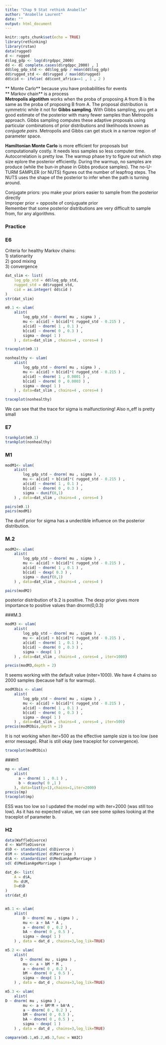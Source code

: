 ```yaml
---
title: "Chap 9 Stat rethink Anabelle"
author: "Anabelle Laurent"
date: ""
output: html_document
---
```


```r
knitr::opts_chunk$set(echo = TRUE)
library(rethinking)
library(rstan)
data(rugged)
d <- rugged
d$log_gdp <- log(d$rgdppc_2000)
dd <- d[ complete.cases(d$rgdppc_2000) , ]
dd$log_gdp_std <- dd$log_gdp / mean(dd$log_gdp)
dd$rugged_std <- dd$rugged / max(dd$rugged)
dd$cid <- ifelse( dd$cont_africa==1 , 1 , 2 )

```

** Monte Carlo** because you have probabilities for events  
** Markov chain** is a process  
**Metropolis algotithm** works when the proba of proposing A from B is the same as the proba of proposing B from A. The proposal distribution is symmetric while it not for **Gibbs sampling**. With Gibbs sampling, you get a good estimate of the posterior with many fewer samples than Metropolis approach. Gibbs sampling computes these adaptive proposals using particular combinations of prior distributions and likelihoods known as *conjugate pairs*. Metropolis and Gibbs can get stuck in a narrow region of parameter space.  

**Hamiltonian Monte Carlo** is more efficient for proposals but computationally costly. It needs less samples so less computer time. Autocorrelation is pretty low. The warmup phase try to figure out which step size eplore the posterior efficiently. During the warmup, no samples are produce (while the bun-in phase in Gibbs produce samples). The no-U-TURM SAMPLER (or NUTS) figures out the number of leapfrog steps. The NUTS uses the shape of the posterior to infer when the path is turning around.  

Conjugate priors: you make your priors easier to sample from the posterior directly  
Improper prior = opposite of conjuguate prior  
Remember that some posterior distributions are very difficult to sample from, for any algorithms. 

### Practice 

### E6
Criteria for healthy Markov chains:  
1) stationarity  
2) good mixing  
3) convergence 

```r
dat_slim <- list(
    log_gdp_std = dd$log_gdp_std,
    rugged_std = dd$rugged_std,
    cid = as.integer( dd$cid )
)
str(dat_slim)

m9.1 <- ulam(
    alist(
        log_gdp_std ~ dnorm( mu , sigma ) ,
        mu <- a[cid] + b[cid]*( rugged_std - 0.215 ) ,
        a[cid] ~ dnorm( 1 , 0.1 ) ,
        b[cid] ~ dnorm( 0 , 0.3 ) ,
        sigma ~ dexp( 1 )
    ) , data=dat_slim , chains=4 , cores=4 )
```

```r
traceplot(m9.1)
```
```r
nonhealthy <- ulam(
    alist(
        log_gdp_std ~ dnorm( mu , sigma ) ,
        mu <- a[cid] + b[cid]*( rugged_std - 0.215 ) ,
        a[cid] ~ dnorm( 1 , 0.0001 ) ,
        b[cid] ~ dnorm( 0 , 0.0003 ) ,
        sigma ~ dexp( 1 )
    ) , data=dat_slim , chains=4 , cores=4 )
```

```r
traceplot(nonhealthy)
```

We can see that the trace for sigma is malfunctioning! Also n_eff is pretty small  

### E7
```r
trankplot(m9.1)
trankplot(nonhealthy)
```

### M1
```r
modM1<- ulam(
    alist(
        log_gdp_std ~ dnorm( mu , sigma ) ,
        mu <- a[cid] + b[cid]*( rugged_std - 0.215 ) ,
        a[cid] ~ dnorm( 1 , 0.1 ) ,
        b[cid] ~ dnorm( 0 , 0.3 ) ,
        sigma ~ dunif(0,1)
    ) , data=dat_slim , chains=4 , cores=4 )
```

```r
pairs(m9.1)
pairs(modM1)
```
The dunif prior for sigma has a undectible influence on the posterior distribution.   

### M.2
```r
modM2<- ulam(
    alist(
        log_gdp_std ~ dnorm( mu , sigma ) ,
        mu <- a[cid] + b[cid]*( rugged_std - 0.215 ) ,
        a[cid] ~ dnorm( 1 , 0.1 ) ,
        b[cid] ~ dexp( 0.3 ) ,
        sigma ~ dunif(0,1)
    ) , data=dat_slim , chains=4 , cores=4 )
```

```r
pairs(modM2)
```
posterior distribution of b.2 is positive. The dexp prior gives more importance to positive values than dnorm(0,0.3)   

###M.3

```r
modM3 <- ulam(
    alist(
        log_gdp_std ~ dnorm( mu , sigma ) ,
        mu <- a[cid] + b[cid]*( rugged_std - 0.215 ) ,
        a[cid] ~ dnorm( 1 , 0.1 ) ,
        b[cid] ~ dnorm( 0 , 0.3 ) ,
        sigma ~ dexp( 1 )
    ) , data=dat_slim , chains=4 , cores=4 , iter=1000)
```
```r
precis(modM3,depth = 2)
```
It seems working with the default value (niter=1000). We have 4 chains so 2000 samples (because half is for warmup).  

```r
modM3bis <- ulam(
    alist(
        log_gdp_std ~ dnorm( mu , sigma ) ,
        mu <- a[cid] + b[cid]*( rugged_std - 0.215 ) ,
        a[cid] ~ dnorm( 1 , 0.1 ) ,
        b[cid] ~ dnorm( 0 , 0.3 ) ,
        sigma ~ dexp( 1 )
    ) , data=dat_slim , chains=4 , cores=4 , iter=500)
precis(modM3bis,depth = 2)
```
It is not working when iter=500 as the effective sample size is too low (see error message). Rhat is still okay (see traceplot for convergence). 

```r
traceplot(modM3bis)
```

###H1
```r
mp <- ulam(
    alist(
      a ~ dnorm( 1 , 0.1 ) ,
      b ~ dcauchy( 0 ,1 )
    ), data=list(y=1),chains=1,iter=2000)
precis(mp)
traceplot(mp)
```

ESS was too low so I updated the model mp with iter=2000 (was still too low). As it has no expected value, we can see some spikes looking at the traceplot of parameter b. 

### H2
```r
data(WaffleDivorce)
d <- WaffleDivorce
d$D <- standardize( d$Divorce )
d$M <- standardize( d$Marriage )
d$A <- standardize( d$MedianAgeMarriage )
sd( d$MedianAgeMarriage )

dat_d<- list(
    A = d$A,
    M= d$M,
    D=d$D
)
str(dat_d)


m5.1 <- ulam(
    alist(
        D ~ dnorm( mu , sigma ) ,
        mu <- a + bA * A ,
        a ~ dnorm( 0 , 0.2 ) ,
        bA ~ dnorm( 0 , 0.5 ) ,
        sigma ~ dexp( 1 )
    ) , data = dat_d , chains=3,log_lik=TRUE)

m5.2 <- ulam(
    alist(
       D ~ dnorm( mu , sigma ) ,
        mu <- a + bM * M ,
        a ~ dnorm( 0 , 0.2 ) ,
        bM ~ dnorm( 0 , 0.5 ) ,
        sigma ~ dexp( 1 )
    ) , data = dat_d , chains=3,log_lik=TRUE)

m5.3 <- ulam(
    alist(
D ~ dnorm( mu , sigma ) ,
        mu <- a + bM*M + bA*A ,
        a ~ dnorm( 0 , 0.2 ) ,
        bM ~ dnorm( 0 , 0.5 ) ,
        bA ~ dnorm( 0 , 0.5 ) ,
        sigma ~ dexp( 1 )
    ) , data = dat_d , chains=3,log_lik=TRUE)

compare(m5.1,m5.2,m5.3,func = WAIC)  
```


